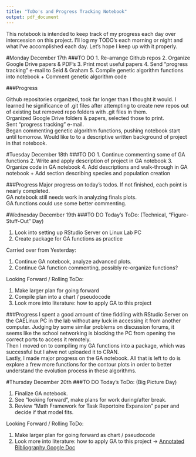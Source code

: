 ```yaml
---
title: "ToDo's and Progress Tracking Notebook"
output: pdf_document
---
```


This notebook is intended to keep track of my progress each day over intercession on this project. I'll log my TODO's each morning or night and what I've accomplished each day. Let's hope I keep up with it properly.

#Monday December 17th
###TO DO
1. Re-arrange Github repos
2. Organize Google Drive papers & PDF's
3. Print most useful papers
4. Send "progress tracking" e-mail to Seid & Graham
5. Compile genetic algorithm functions into notebook
  + Comment genetic algorithm code

###Progress

Github repositories organized, took far longer than I thought it would. I learned he significance of .git files after attempting to create new repos out of existing but removed repo folders with .git files in them.  
Organized Google Drive folders & papers, selected those to print.  
Sent "progress tracking" e-mail.  
Began commenting genetic algorithm functions, pushing notebook start until tomorrow. Would like to to a descriptive written background of project in that notebook.  

#Tuesday December 18th
###TO DO
1. Continue commenting some of GA functions
2. Write and apply description of project in GA notebook
3. Organize code in GA notebook
4. Add descriptions and walk-through in GA notebook
  + Add section describing species and population creation

###Progress
Major progress on today's todos. If not finished, each point is nearly completed.  
GA notebook still needs work in analyzing finals plots.  
GA functions could use some better commenting.  

#Wednesday December 19th
###TO DO
Today's ToDo: (Technical, "Figure-Stuff-Out" Day)

1. Look into setting up RStudio Server on Linux Lab PC
2. Create package for GA functions as practice
  
Carried over from Yesterday:

1. Continue GA notebook, analyze advanced plots.
2. Continue GA function commenting, possibly re-organize functions?
  
Looking Forward / Rolling ToDo:

1. Make larger plan for going forward
2. Compile plan into a chart / pseudocode
3. Look more into literature: how to apply GA to this project

###Progress
I spent a good amount of time fiddling with RStudio Server on the CAELinux PC in the lab without any luck in accessing it from another computer. Judging by some similar problems on discussion forums, it seems like the school networking is blocking the PC from opening the correct ports to access it remotely.   
Then I moved on to compiling my GA functions into a package, which was successful but I ahve not uploaded it to CRAN.   
Lastly, I made major progress on the GA notebook. All that is left to do is explore a frew more functions for the contour plots in order to better understand the evolution process in these algorithms.

#Thursday December 20th
###TO DO
Today's ToDo: (Big Picture Day)

1. Finalize GA notebook.
2. See "looking forward", make plans for work during/after break.
3. Review "Math Framework for Task Reportoire Expansion" paper and decide if that model fits.
  
Looking Forward / Rolling ToDo:

1. Make larger plan for going forward as chart / pseudocode
2. Look more into literature: how to apply GA to this project -> [Annotated Bibliography Google Doc]("https://docs.google.com/document/d/1Eu_zMDIhtgkyTLazfbn7v8vJ5Pa9T_E6ZIkz92yFPWk/edit?usp=sharing")





